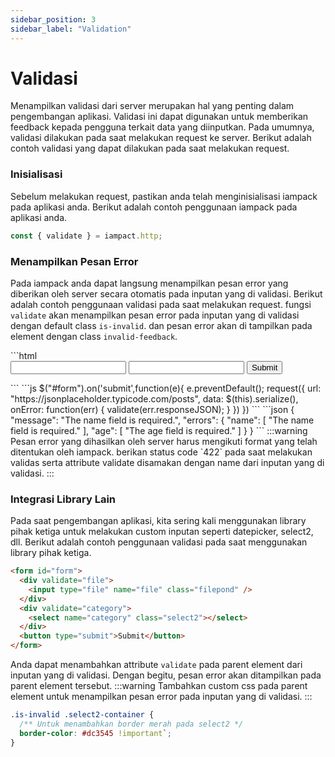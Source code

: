 ```yaml
---
sidebar_position: 3
sidebar_label: "Validation"
---
```


# Validasi

Menampilkan validasi dari server merupakan hal yang penting dalam pengembangan aplikasi. Validasi ini dapat digunakan untuk memberikan feedback kepada pengguna terkait data yang diinputkan. Pada umumnya, validasi dilakukan pada saat melakukan request ke server. Berikut adalah contoh validasi yang dapat dilakukan pada saat melakukan request.

### Inisialisasi

Sebelum melakukan request, pastikan anda telah menginisialisasi iampack pada aplikasi anda. Berikut adalah contoh penggunaan iampack pada aplikasi anda.

```js
const { validate } = iampact.http;
```

### Menampilkan Pesan Error

Pada iampack anda dapat langsung menampilkan pesan error yang diberikan oleh server secara otomatis pada inputan yang di validasi. Berikut adalah contoh penggunaan validasi pada saat melakukan request. fungsi `validate` akan menampilkan pesan error pada inputan yang di validasi dengan default class `is-invalid`. dan pesan error akan di tampilkan pada element dengan class `invalid-feedback`.


<Tabs>
  <TabItem value="html" label="HTML" default>
    ```html
    <form id="form">
        <input type="text" name="name" validate="name">
        <input type="text" name="age" validate="age">
        <button type="submit">Submit</button>
    </form>
    ```
  </TabItem>
  <TabItem value="javascript" label="JS">
    ```js
    $("#form").on('submit',function(e){
        e.preventDefault();
        request({
            url: "https://jsonplaceholder.typicode.com/posts",
            data: $(this).serialize(),
            onError: function(err) {
                validate(err.responseJSON);
            }
        })
    })
    ```
  </TabItem>
  <TabItem value="response" label="Response Error">
    ```json
    {
        "message": "The name field is required.",
        "errors": {
            "name": [
                "The name field is required."
            ],
            "age": [
                "The age field is required."
            ]
        }
    }
    ```
  </TabItem>
</Tabs>
:::warning
Pesan error yang dihasilkan oleh server harus mengikuti format yang telah ditentukan oleh iampack. berikan status code `422` pada saat melakukan validas serta attribute validate disamakan dengan name dari inputan yang di validasi.
:::

### Integrasi Library Lain

Pada saat pengembangan aplikasi, kita sering kali menggunakan library pihak ketiga untuk melakukan custom inputan seperti datepicker, select2, dll. Berikut adalah contoh penggunaan validasi pada saat menggunakan library pihak ketiga.

```html
<form id="form">
  <div validate="file">
    <input type="file" name="file" class="filepond" />
  </div>
  <div validate="category">
    <select name="category" class="select2"></select>
  </div>
  <button type="submit">Submit</button>
</form>
```

Anda dapat menambahkan attribute `validate` pada parent element dari inputan yang di validasi. Dengan begitu, pesan error akan ditampilkan pada parent element tersebut.
:::warning
Tambahkan custom css pada parent element untuk menampilkan pesan error pada inputan yang di validasi.
:::

```css
.is-invalid .select2-container {
  /** Untuk menambahkan border merah pada select2 */
  border-color: #dc3545 !important`;
}
```
